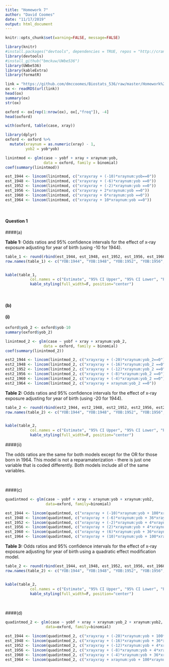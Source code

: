 ```yaml
---
title: "Homework 7"
author: "David Coomes"
date: "11/17/2019"
output: html_document
---
```


```r
knitr::opts_chunk$set(warning=FALSE, message=FALSE)
```


```r

library(knitr)
#install.packages("devtools", dependencies = TRUE, repos = "http://cran.us.r-project.org")
library(devtools)
#install_github("bmckuw/UWbe536") 
library(UWbe536) 
library(kableExtra)
library(formatR)

```


```r

link = "https://github.com/dmccoomes/Biostats_536/raw/master/Homework%207/oxford.rds"
ox <- readRDS(url(link))
head(ox)
summary(ox)
str(ox)

oxford <- ox[rep(1:nrow(ox), ox[,"freq"]), -4]
head(oxford)

with(oxford, table(case, xray))

```

```r

library(dplyr)
oxford <- oxford %>%
  mutate(xraynum = as.numeric(xray) - 1,
         yob2 = yob*yob)

```



```r

linintmod <- glm(case ~ yobf + xray + xraynum:yob,
                 data = oxford, family = binomial)
coef(summary(linintmod))

```



```r

est_1944 <- lincom(linintmod, c("xrayxray + (-10)*xraynum:yob==0"))
est_1948 <- lincom(linintmod, c("xrayxray + (-6)*xraynum:yob ==0"))
est_1952 <- lincom(linintmod, c("xrayxray + (-2)*xraynum:yob ==0"))
est_1956 <- lincom(linintmod, c("xrayxray + 2*xraynum:yob ==0"))
est_1960 <- lincom(linintmod, c("xrayxray + 6*xraynum:yob ==0"))
est_1964 <- lincom(linintmod, c("xrayxray + 10*xraynum:yob ==0"))


```

<br>

#### Question 1 
####(a)

**Table 1:** Odds ratios and 95% confidence intervals for the effect of x-ray exposure adjusting for year of birth (using -10 for 1944).
```r

table_1 <- round(rbind(est_1944, est_1948, est_1952, est_1956, est_1960, est_1964),2)
row.names(table_1) <- c("YOB:1944", "YOB:1948", "YOB:1952", "YOB:1956", "YOB:1960", "YOB:1964")


kable(table_1,
           col.names = c("Estimate", "95% CI Upper", "95% CI Lower", "P-value")) %>%
           kable_styling(full_width=F, position="center")

```

<br>

#### (b)
#### (i)

```r

oxford$yob_2 <- oxford$yob-10
summary(oxford$yob_2)

```


```r

linintmod_2 <- glm(case ~ yobf + xray + xraynum:yob_2,
                 data = oxford, family = binomial)
coef(summary(linintmod_2))

```


```r

est2_1944 <- lincom(linintmod_2, c("xrayxray + (-20)*xraynum:yob_2==0"))
est2_1948 <- lincom(linintmod_2, c("xrayxray + (-16)*xraynum:yob_2 ==0"))
est2_1952 <- lincom(linintmod_2, c("xrayxray + (-12)*xraynum:yob_2 ==0"))
est2_1956 <- lincom(linintmod_2, c("xrayxray + (-8)*xraynum:yob_2 ==0"))
est2_1960 <- lincom(linintmod_2, c("xrayxray + (-4)*xraynum:yob_2 ==0"))
est2_1964 <- lincom(linintmod_2, c("xrayxray + xraynum:yob_2 ==0"))

```

**Table 2:** Odds ratios and 95% confidence intervals for the effect of x-ray exposure adjusting for year of birth (using -20 for 1944).

```r

table_2 <- round(rbind(est2_1944, est2_1948, est2_1952, est2_1956, est2_1960, est2_1964),2)
row.names(table_2) <- c("YOB:1944", "YOB:1948", "YOB:1952", "YOB:1956", "YOB:1960", "YOB:1964")


kable(table_2,
           col.names = c("Estimate", "95% CI Upper", "95% CI Lower", "P-value")) %>%
           kable_styling(full_width=F, position="center")

```

####(ii)

The odds ratios are the same for both models except for the OR for those born in 1964. This model is not a reparamaterization - there is just one variable that is coded differently. Both models include all of the same variables.


<br>

####(c)

```r

quadintmod <- glm(case ~ yobf + xray + xraynum:yob + xraynum:yob2,
                  data=oxford, family=binomial)

```


```r

est_1944 <- lincom(quadintmod, c("xrayxray + (-10)*xraynum:yob + 100*xraynum:yob2==0"))
est_1948 <- lincom(quadintmod, c("xrayxray + (-6)*xraynum:yob + 36*xraynum:yob2==0"))
est_1952 <- lincom(quadintmod, c("xrayxray + (-2)*xraynum:yob + 4*xraynum:yob2==0"))
est_1956 <- lincom(quadintmod, c("xrayxray + (2)*xraynum:yob + 4*xraynum:yob2 ==0"))
est_1960 <- lincom(quadintmod, c("xrayxray + (6)*xraynum:yob + 36*xraynum:yob2 ==0"))
est_1964 <- lincom(quadintmod, c("xrayxray + (10)*xraynum:yob + 100*xraynum:yob2 ==0"))

```

**Table 3:** Odds ratios and 95% confidence intervals for the effect of x-ray exposure adjusting for year of birth using a quadratic effect modification model.

```r

table_2 <- round(rbind(est_1944, est_1948, est_1952, est_1956, est_1960, est_1964),2)
row.names(table_2) <- c("YOB:1944", "YOB:1948", "YOB:1952", "YOB:1956", "YOB:1960", "YOB:1964")


kable(table_2,
           col.names = c("Estimate", "95% CI Upper", "95% CI Lower", "P-value")) %>%
           kable_styling(full_width=F, position="center")

```

<br> 

####(d)

```r

quadintmod_2 <- glm(case ~ yobf + xray + xraynum:yob_2 + xraynum:yob2,
                  data=oxford, family=binomial)

```


```r

est_1944 <- lincom(quadintmod_2, c("xrayxray + (-20)*xraynum:yob + 100*xraynum:yob2==0"))
est_1948 <- lincom(quadintmod_2, c("xrayxray + (-16)*xraynum:yob + 36*xraynum:yob2==0"))
est_1952 <- lincom(quadintmod_2, c("xrayxray + (-12)*xraynum:yob + 4*xraynum:yob2==0"))
est_1956 <- lincom(quadintmod_2, c("xrayxray + (-8)*xraynum:yob + 4*xraynum:yob2 ==0"))
est_1960 <- lincom(quadintmod_2, c("xrayxray + (-4)*xraynum:yob + 36*xraynum:yob2 ==0"))
est_1964 <- lincom(quadintmod_2, c("xrayxray + xraynum:yob + 100*xraynum:yob2 ==0"))

```

